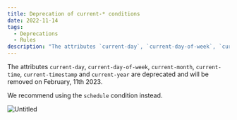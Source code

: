 ```yaml
---
title: Deprecation of current-* conditions
date: 2022-11-14
tags:
  - Deprecations
  - Rules
description: "The attributes `current-day`, `current-day-of-week`, `current-month`, `current-time`, `current-timestamp` and `current-year` are deprecated and will be removed on February, 11th 2023."
---
```


The attributes `current-day`, `current-day-of-week`, `current-month`, `current-time`, `current-timestamp` and `current-year` are deprecated and will be removed on February, 11th 2023.

We recommend using the `schedule` condition instead.

![Untitled](./images/deprecation-of-current-conditions/Untitled.png)
